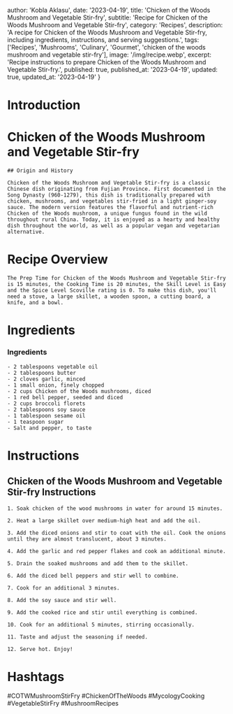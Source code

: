 
  author: 'Kobla Aklasu',
  date: '2023-04-19',
  title: 'Chicken of the Woods Mushroom and Vegetable Stir-fry',
  subtitle: 'Recipe for Chicken of the Woods Mushroom and Vegetable Stir-fry',
  category: 'Recipes',
  description: 'A recipe for Chicken of the Woods Mushroom and Vegetable Stir-fry, including ingredients, instructions, and serving suggestions.',
  tags: ['Recipes', 'Mushrooms', 'Culinary', 'Gourmet', 'chicken of the woods mushroom and vegetable stir-fry'],
  image: '/img/recipe.webp',
  excerpt: 'Recipe instructions to prepare Chicken of the Woods Mushroom and Vegetable Stir-fry.',
  published: true,
  published_at: '2023-04-19',
  updated: true,
  updated_at: '2023-04-19'
}


  # Introduction

# Chicken of the Woods Mushroom and Vegetable Stir-fry
    
    ## Origin and History
    
    Chicken of the Woods Mushroom and Vegetable Stir-fry is a classic Chinese dish originating from Fujian Province. First documented in the Song Dynasty (960-1279), this dish is traditionally prepared with chicken, mushrooms, and vegetables stir-fried in a light ginger-soy sauce. The modern version features the flavorful and nutrient-rich Chicken of the Woods mushroom, a unique fungus found in the wild throughout rural China. Today, it is enjoyed as a hearty and healthy dish throughout the world, as well as a popular vegan and vegetarian alternative.

# Recipe Overview

    The Prep Time for Chicken of the Woods Mushroom and Vegetable Stir-fry is 15 minutes, the Cooking Time is 20 minutes, the Skill Level is Easy and the Spice Level Scoville rating is 0. To make this dish, you'll need a stove, a large skillet, a wooden spoon, a cutting board, a knife, and a bowl.

# Ingredients

### Ingredients 
    
    - 2 tablespoons vegetable oil
    - 2 tablespoons butter
    - 2 cloves garlic, minced
    - 1 small onion, finely chopped
    - 2 cups Chicken of the Woods mushrooms, diced
    - 1 red bell pepper, seeded and diced
    - 2 cups broccoli florets
    - 2 tablespoons soy sauce
    - 1 tablespoon sesame oil
    - 1 teaspoon sugar
    - Salt and pepper, to taste

# Instructions

## Chicken of the Woods Mushroom and Vegetable Stir-fry Instructions
    
    1. Soak chicken of the wood mushrooms in water for around 15 minutes.
    
    2. Heat a large skillet over medium-high heat and add the oil.
    
    3. Add the diced onions and stir to coat with the oil. Cook the onions until they are almost translucent, about 3 minutes.
    
    4. Add the garlic and red pepper flakes and cook an additional minute.
    
    5. Drain the soaked mushrooms and add them to the skillet.
    
    6. Add the diced bell peppers and stir well to combine.
    
    7. Cook for an additional 3 minutes.
    
    8. Add the soy sauce and stir well.
    
    9. Add the cooked rice and stir until everything is combined.
    
    10. Cook for an additional 5 minutes, stirring occasionally.
    
    11. Taste and adjust the seasoning if needed.
    
    12. Serve hot. Enjoy!

# Hashtags

#COTWMushroomStirFry #ChickenOfTheWoods #MycologyCooking #VegetableStirFry #MushroomRecipes



